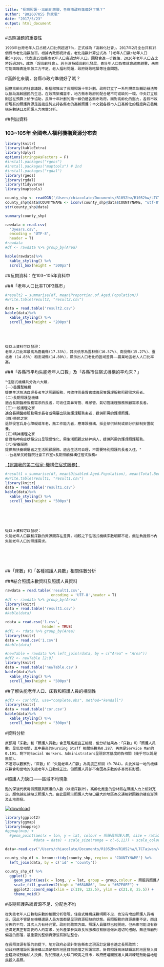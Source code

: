 ```yaml
---
title: "長期照護--高齡化來襲，各縣市政府準備好了嗎？"
author: "B02607055 許家瑜"
date: "2017/5/23"
output: html_document
---
```


#長照議題的重要性

    1993年台灣老年人口占總人口比例超過7％，正式成為「高齡化社會」。2017年2月全台共有15個縣市老化指數破百，根據內政部統計處，老化指數計算公式為「(老年人口數÷幼年人口數)×100」，代表這15個縣市老年人口高過幼年人口。國發會進一步推估，2026年老年人口占比將超過20%，成為「超高齡社會」。若台灣持續高齡化發展，青壯年人口負擔就會越來越重，未來可能面臨青壯年勞工力不足、老人福利問題，政府財政吃緊等社會問題。
    
#高齡化來襲，各縣市政府準備好了嗎？

    因應高齡化的社會議題，衛福部推出了長期照護十年計劃。政府訂立了一系列規章及輔助辦法等以協助高齡國民的生活。在政策架構當中，地方縣市政府的配合是不可或缺的一環。中央訂立規則並在預算上給予協助，長照十年計劃的第一線仍是各縣市政府。面對高齡化的壓力，各縣市政府現有的照護資源是否能足夠支持各縣市的高齡照護？本文就各縣市人口高齡化的程度與安養機構床數缺口及照護人力來做分析。

##列出資料

### 103~105年 全國老人福利機構資源分布表


```r
library(knitr)
library(kableExtra)
library(dplyr)
options(stringsAsFactors = F)
#install.packages("rgeos")
#install.packages("maptools") # 2nd
#install.packages("rgdal")
library(rgeos)
library(rgdal)
library(tidyverse)
library(maptools)

```





```r
county_shp <- readOGR('/Users/chiacolate/Documents/R1052hw/R1052hw/LTCTaiwan/shapefiles', layer = "county", encoding = 'utf-8', stringsAsFactors = F)
county_shp@data$COUNTYNAME <- iconv(county_shp@data$COUNTYNAME, "utf-8")
str(county_shp@data)

summary(county_shp)
```

```r
rawdata = read.csv(
  '3years.csv',
  encoding = 'UTF-8',
  header = T)
#rawdata
#df <- rawdata %>% group_by(Area)

kable(rawdata)%>%
  kable_styling() %>%
  scroll_box(height = "500px")
```


##反問資料：在103~105年資料中

###「老年人口比率TOP3縣市」

```r
#result2 = summarise(df, mean(Proportion.of.Aged.Population))
#write.table(result2, "result2.csv")

data = read.table('result2.csv')
kable(data)%>%
  kable_styling() %>%
  scroll_box(height = "200px")
```
<br>
<br>

    從以上資料可以發現：
    老年人口比率最高為嘉義縣(17.33%)，其次依序為雲林縣(16.57%)、南投縣(15.27%)、臺北市 (14.83%) 和澎湖縣(14.80%)，顯示出人口老化的區域差異——農業地區老人人口比率高。

###「各縣市平均失能老年人口數」及「各縣市住宿式機構的平均床？」

    "住宿式機構共分為六大類，
    (一)養護型機構
    提供生活無法自理長者生活照顧服務，可收住需鼻胃管或導尿管護理服務照顧需求長者。
    (二)長期照護型機構
    適合長期醫療服務需求的長者，可收住需鼻胃管、導尿管、氣切管護理服務照顧需求長者。
    (三)一般護理之家
    適合長期醫療服務需求長者或需要出院後護理服務患者，提供所需的護理照護。
    (四)榮民之家
    退除役官兵身心障礙或年老，無工作能力者，應專設機構，採全部供給制或部分供給制安置就養。
    (五)精神護理之家
    針對精神病症狀穩定且呈現慢性化，需生活照顧之精神病人，提供所需的護理照護服務。
    (六)安養服務
    提供無扶養親屬者之生活照顧服務。適合生活可自理，不需要特別照護的長者入住。"
    --台北榮民總醫院社會工作室<長期照顧機構住宿式服務>
    

<a href="http://www.sangha.tw/upload/magazine/%7BC1489C76-38EA-419B-97FF-384EB6FF7BF1%7D_p53-56%20%BB%7B%C3%D1%A5x%C6W%AA%F8%B7%D3%B8%EA%B7%BD.pdf" target="_blank">【認識我的第二個家--機構住宿式服務】</a>

```r
#result1 = summarise(df, mean(Disabled.Aged.Population), mean(Total.Beds))
#write.table(result1, "result1.csv")
library(knitr)
data = read.table('result1.csv')
kable(data)%>%
  kable_styling() %>%
  scroll_box(height = "500px")
```
<br>
<br>
<br>

    從以上資料可以發現：
    失能老年人口數和床數的資源間存在差異，相較之下住宿式機構床數明顯不足，無法負擔縣市內失能老年人口的照護需求。
    
<br>
<br>
<br>


##「床數」和「各種照護人員數」相關係數分析

###結合照護床數資料及照護人員資料
```r
rawdata = read.table('result1.csv',
                     encoding = 'UTF-8',header = T)
#df <- rawdata %>% group_by(Area)
library(knitr)
data = read.table('result1.csv')
#kable(data)

rdata = read.csv('1.csv',
                 header = TRUE)
#df1 <- rdata %>% group_by(Area)
library(knitr)
data = read.csv('1.csv')
#kable(data)

#newTable = rawdata %>% left_join(rdata, by = c("Area" = "Area"))
#df2 <- newTable [2:9]
library(knitr)
data = read.table('newTable.csv')
kable(data)%>%
  kable_styling() %>%
  scroll_box(height = "500px")
```


##了解失能老年人口、床數和照護人員的相關性
```r
#df3 <- cor(df2, use="complete.obs", method="kendall") 
library(knitr)
data = read.table('cor.csv')
kable(data)%>%
  kable_styling() %>%
  scroll_box(height = "300px")
```


#資料分析

    原預期「床數」和「照護人員數」會呈現高度且正相關，但分析結果為：「床數」和「照護人員數」呈低度相關，其中最高的Nursing Staff 相關係數為0.287，再來是Service Man的0.191，剩下的Social Workers、Administrators呈現非常低度的負相關（幾乎可以說是無關）。
    不過可以觀察到，「床數」和「失能老年人口數」為高度正相關（0.784）。由此推論一地的機構床數會和當地的失能老年人口數成正比，但照護人員卻不會因為床數的多寡而有影響。
    
    


#照護人力缺口——區域不均現象

    點的深淺代表每個照服員照護的人數（以總床數計）。高齡化嚴重的雲林縣在照護人力上相對充足，顏色越紅越缺乏照護人力。由此圖顯示照護人力缺口最大的地區為交通相對困難的離島澎湖及山地南投。


<a href="https://ibb.co/WndZkLX"><img src="https://i.ibb.co/kKrj4tT/download.png" alt="download" border="0"></a>
```r
library(ggplot2)
library(ggmap)
library(mapproj)
#ggmap(map) + 
  #geom_point(aes(x = lon, y = lat, colour = 照服員照護人數, size = ratio),
             #data = data) + scale_size(range = c(-6,11)) + scale_colour_gradient(low = "yellow", high = "red")+ labs(col = "No. of people to take care of")
```

```r
data<-read.csv("/Users/chiacolate/Documents/R1052hw/R1052hw/LTCTaiwan/4.csv",encoding = "big-5") 

county_shp_df <- broom::tidy(county_shp, region = 'COUNTYNAME') %>%
  left_join(data, by = c('id' = 'county'))

county_shp_df %>% 
  ggplot() + 
    geom_point(aes(x = long, y = lat, group = group,colour = 照服員照護人數, size = ratio), colour = 'gray') + scale_size(range = c(-6,11)) +
    scale_fill_gradient2(high = "#68AB86", low = "#87E0FE") +
    ggplot2::coord_map(xlim = c(119, 122.5), ylim = c(21.8, 25.5)) +
    theme_void()
```


#長期照護系統資源不足、分配也不均
    
    從失能老年人口數和床數的相關分析發現，住宿式機構床數明顯不足，也沒有增加照護人員補足，因此不管是在機構還是人員方面都是呈現資源短缺的狀態。長照服務的資源嚴重不足，而且分佈的不均，其次人力有待充實。政府的政策方面，照護人員雖然已經開班，但未來可能沒有辦法滿足真正有需要的人的需求，另外產業參與跟長照服務沒有辦法做出適切的搭配，無法照顧到偏遠的部落，最重要的整個資源沒有辦法整合。

    在長照資源有限的前提下，地方政府必須針對各縣市之現況訂定最合適之長照政策：
    如政府應增設照護機構以滿足都市地區目前遞增之照護需求、針對照護病床缺額高的地區投入資金建設或鼓勵私人投資、對於照護人力缺口較高之縣市，政府應增開照護人員訓練班鼓勵當地居民投入長照。

  
    
    
    
<br>
<br>
<br>
	